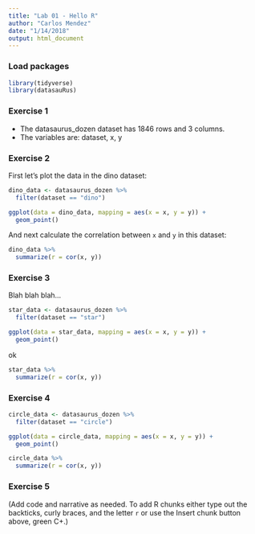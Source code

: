 ```yaml
---
title: "Lab 01 - Hello R"
author: "Carlos Mendez"
date: "1/14/2018"
output: html_document
---
```


### Load packages

```r
library(tidyverse) 
library(datasauRus)
```


### Exercise 1

- The datasaurus_dozen dataset has 1846 rows and 3 columns.
- The variables are: dataset, x, y

### Exercise 2

First let's plot the data in the dino dataset:

```r
dino_data <- datasaurus_dozen %>%
  filter(dataset == "dino")

ggplot(data = dino_data, mapping = aes(x = x, y = y)) +
  geom_point()
```

And next calculate the correlation between `x` and `y` in this dataset:

```r
dino_data %>%
  summarize(r = cor(x, y))
```

### Exercise 3

Blah blah blah...

```r
star_data <- datasaurus_dozen %>%
  filter(dataset == "star")

ggplot(data = star_data, mapping = aes(x = x, y = y)) +
  geom_point()
```

ok

```r
star_data %>%
  summarize(r = cor(x, y))
```

### Exercise 4


```r
circle_data <- datasaurus_dozen %>%
  filter(dataset == "circle")

ggplot(data = circle_data, mapping = aes(x = x, y = y)) +
  geom_point()
```

```r
circle_data %>%
  summarize(r = cor(x, y))
```

### Exercise 5

(Add code and narrative as needed. To add R chunks either type out the backticks, curly braces, and the letter `r` or use the Insert chunk button above, green C+.)
